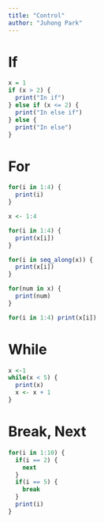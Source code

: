 ```yaml
---
title: "Control"
author: "Juhong Park"
---
```


# If
```r
x = 1
if (x > 2) {
  print("In if")
} else if (x <= 2) {
  print("In else if")
} else {
  print("In else")
}
```

# For
```r
for(i in 1:4) {
  print(i)
}

x <- 1:4

for(i in 1:4) {
  print(x[i])
}

for(i in seq_along(x)) {
  print(x[i])
}

for(num in x) {
  print(num)
}

for(i in 1:4) print(x[i])
```

# While
```r
x <-1
while(x < 5) {
  print(x)
  x <- x + 1
}
```

# Break, Next
```r
for(i in 1:10) {
  if(i == 2) {
    next
  }
  if(i == 5) {
    break
  }
  print(i)
}
```